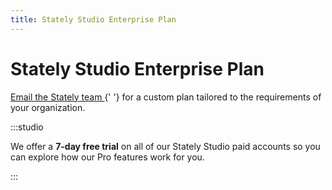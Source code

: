 ```yaml
---
title: Stately Studio Enterprise Plan
---
```


# Stately Studio Enterprise Plan

<p>
  <a href="mailto:sales@stately.com?subject=I'm interested in Stately Studio Enterprise plan">
    Email the Stately team
  </a>{' '}
  for a custom plan tailored to the requirements of your organization.
</p>

:::studio

We offer a **7-day free trial** on all of our Stately Studio paid accounts so you can explore how our Pro features work for you.

:::

